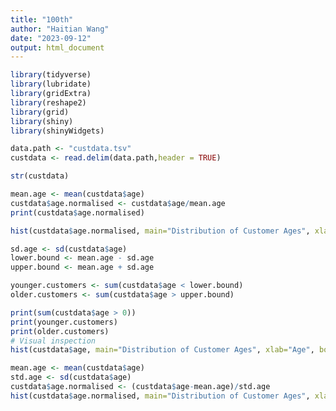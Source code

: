 ```yaml
---
title: "100th"
author: "Haitian Wang"
date: "2023-09-12"
output: html_document
---
```


```r
library(tidyverse) 
library(lubridate)
library(gridExtra)
library(reshape2)
library(grid)
library(shiny)
library(shinyWidgets)
```

```r
data.path <- "custdata.tsv"
custdata <- read.delim(data.path,header = TRUE)

str(custdata)

mean.age <- mean(custdata$age)
custdata$age.normalised <- custdata$age/mean.age
print(custdata$age.normalised)

hist(custdata$age.normalised, main="Distribution of Customer Ages", xlab="Age", border="black", col="lightblue")
```

```r
sd.age <- sd(custdata$age)
lower.bound <- mean.age - sd.age
upper.bound <- mean.age + sd.age

younger.customers <- sum(custdata$age < lower.bound)
older.customers <- sum(custdata$age > upper.bound)

print(sum(custdata$age > 0))
print(younger.customers)
print(older.customers)
# Visual inspection
hist(custdata$age, main="Distribution of Customer Ages", xlab="Age", border="black", col="lightblue")

```

```r
mean.age <- mean(custdata$age)
std.age <- sd(custdata$age)
custdata$age.normalised <- (custdata$age-mean.age)/std.age
hist(custdata$age.normalised, main="Distribution of Customer Ages", xlab="Age", border="black", col="lightblue")
```


```r
```







